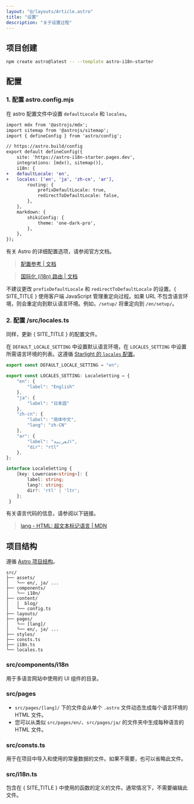```yaml
---
layout: "@/layouts/Article.astro"
title: "设置"
description: "关于设置过程"
---
```


<PageHeadline title={frontmatter.title} />


## 项目创建

```sh
npm create astro@latest -- --template astro-i18n-starter
```

## 配置


### 1. 配置 astro.config.mjs

在 astro 配置文件中设置 `defaultLocale` 和 `locales`。

```diff
import mdx from '@astrojs/mdx';
import sitemap from '@astrojs/sitemap';
import { defineConfig } from 'astro/config';

// https://astro.build/config
export default defineConfig({
    site: 'https://astro-i18n-starter.pages.dev',
    integrations: [mdx(), sitemap()],
    i18n: {
+   defaultLocale: 'en',
+   locales: ['en', 'ja', 'zh-cn', 'ar'],
        routing: {
            prefixDefaultLocale: true,
            redirectToDefaultLocale: false,
        },
    },
    markdown: {
        shikiConfig: {
            theme: 'one-dark-pro',
        },
    },
});
```

有关 Astro 的详细配置选项，请参阅官方文档。

> [配置参考 | 文档](https://docs.astro.build/zh-cn/reference/configuration-reference/)

> [国际化 (i18n) 路由 | 文档](https://docs.astro.build/zh-cn/guides/internationalization/#configure-i18n-routing)

不建议更改 `prefixDefaultLocale` 和 `redirectToDefaultLocale` 的设置。{ SITE_TITLE } 使用客户端 JavaScript 管理重定向过程。如果 URL 不包含语言环境，则会重定向到默认语言环境。例如，`/setup/` 将重定向到 `/en/setup/`。


### 2. 配置 /src/locales.ts

同样，更新 { SITE_TITLE } 的配置文件。

在 `DEFAULT_LOCALE_SETTING` 中设置默认语言环境，在 `LOCALES_SETTING` 中设置所需语言环境的列表。这遵循 [Starlight 的 `locales` 配置](https://starlight.astro.build/zh-cn/reference/configuration/#locales)。

```ts
export const DEFAULT_LOCALE_SETTING = "en";

export const LOCALES_SETTING: LocaleSetting = {
    "en": {
        "label": "English"
    },
    "ja": {
        "label": "日本語"
    },
    "zh-cn": {
        "label": "简体中文",
        "lang": "zh-CN"
    },
    "ar": {
        "label": "العربية",
        "dir": "rtl"
    },
};

interface LocaleSetting {
    [key: Lowercase<string>]: {
        label: string;
        lang?: string;
        dir?: 'rtl' | 'ltr';
    };
 }
```

有关语言代码的信息，请参阅以下链接。

> [lang - HTML: 超文本标记语言 | MDN](https://developer.mozilla.org/zh-CN/docs/Web/HTML/Global_attributes/lang)


## 项目结构

遵循 [Astro 项目结构](https://docs.astro.build/zh-cn/basics/project-structure/)。

```text
src/
├── assets/
│   └── en/, ja/ ...
├── components/
│   └── i18n/
├── content/
│   │  blog/
│   └── config.ts
├── layouts/
├── pages/
│   └── [lang]/
│   └── en/, ja/ ...
├── styles/
├── consts.ts
├── i18n.ts
└── locales.ts
```

### src/components/i18n

用于多语言网站中使用的 UI 组件的目录。

### src/pages

- `src/pages/[lang]/` 下的文件会从单个 `.astro` 文件动态生成每个语言环境的 HTML 文件。
- 您可以从类似 `src/pages/en/`、`src/pages/ja/` 的文件夹中生成每种语言的 HTML 文件。

### src/consts.ts

用于在项目中导入和使用的常量数据的文件。如果不需要，也可以省略此文件。

### src/i18n.ts

包含在 { SITE_TITLE } 中使用的函数的定义的文件。通常情况下，不需要编辑此文件。
